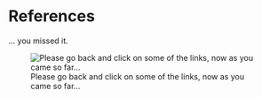 # References {-} 
... you missed it.

![Please go back and click on some of the links, now as you came so far...](https://media.giphy.com/media/88jiJmwkO9jyIjzl7M/giphy.gif)